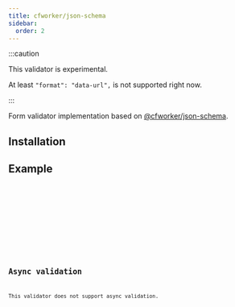 ```yaml
---
title: cfworker/json-schema
sidebar:
  order: 2
---
```





:::caution

This validator is experimental.

At least `"format": "data-url",` is not supported right now.

:::

Form validator implementation based on [@cfworker/json-schema](https://github.com/cfworker/cfworker/tree/main/packages/json-schema).

## Installation

<Npm pkg="@sjsf/form @sjsf/cfworker-validator @cfworker/json-schema" />

## Example

<Tabs>
  <TabItem label="form.svelte">
    <Code code={formCode} lang='svelte' />
  </TabItem>
  <TabItem label="_shared.ts">
    <Code code={sharedCode} lang='typescript' />
  </TabItem>
</Tabs>

<Card>
  <Form />
</Card>

## Async validation

This validator does not support async validation.

